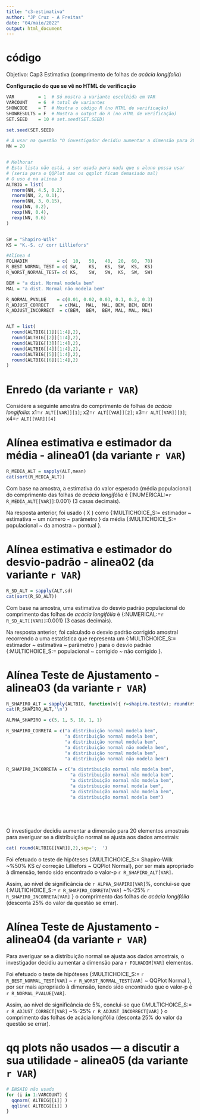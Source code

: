 ```yaml
---
title: "c3-estimativa"
author: "JP Cruz - A Freitas"
date: "04/maio/2022"
output: html_document
---
```


# código



Objetivo: Cap3 Estimativa (comprimento de folhas de *acácia longifolia*)


**Configuração do que se vê no HTML de verificação**


```r
VAR         = 1  # Só mostra a variante escolhida em VAR
VARCOUNT    = 6  # total de variantes
SHOWCODE    = T  # Mostra o código R (no HTML de verificação)
SHOWRESULTS = F  # Mostra o output do R (no HTML de verificação)
SET.SEED    = 10 # set.seed(SET.SEED)
```



```r
set.seed(SET.SEED)

# A usar na questão "O investigador decidiu aumentar a dimensão para 20 elementos"
NN = 20 


# Melhorar
# Esta lista não está, a ser usada para nada que o aluno possa usar
# (seria para o QQPlot mas os qqplot ficam demasiado mal)
# O uso é na alínea 3
ALTBIG = list(
  rnorm(NN, 4.5, 0.2),
  rnorm(NN, 2, 0.1),
  rnorm(NN, 3, 0.15),
  rexp(NN, 0.2),
  rexp(NN, 0.4),
  rexp(NN, 0.6)
)


SW = "Shapiro-Wilk"
KS = "K.-S. c/ corr Lilliefors"

#Alínea 4
FOLHADIM           = c(  10,   50,   40,  20,  60,  70)
R_BEST_NORMAL_TEST = c( SW,    KS,   KS,  SW,  KS,  KS)
R_WORST_NORMAL_TEST= c( KS,    SW,   SW,  KS,  SW,  SW)

BEM = "a dist. Normal modela bem"
MAL = "a dist. Normal não modela bem"

R_NORMAL_PVALUE    = c(0.01, 0.02, 0.03, 0.1, 0.2, 0.3)
R_ADJUST_CORRECT    = c(MAL,  MAL,  MAL, BEM, BEM, BEM)
R_ADJUST_INCORRECT  = c(BEM,  BEM,  BEM, MAL, MAL, MAL)


ALT = list(
  round(ALTBIG[[1]][1:4],2),
  round(ALTBIG[[2]][1:4],2),
  round(ALTBIG[[3]][1:4],2),
  round(ALTBIG[[4]][1:4],2),
  round(ALTBIG[[5]][1:4],2),
  round(ALTBIG[[6]][1:4],2)
) 


```


# Enredo (da variante `r VAR`)


Considere a seguinte amostra do comprimento de folhas de *acácia longifolia*:
x1=`r ALT[[VAR]][1]`; x2=`r ALT[[VAR]][2]`; x3=`r ALT[[VAR]][3]`; x4=`r ALT[[VAR]][4]`



# Alínea estimativa e estimador da média - alinea01 (da variante `r VAR`)

```r
R_MEDIA_ALT = sapply(ALT,mean)
cat(sort(R_MEDIA_ALT))
```


Com base na amostra, a estimativa do valor esperado (média populacional) do comprimento das folhas de *acácia longifólia* é 
{:NUMERICAL:=`r R_MEDIA_ALT[[VAR]]`:0.001} (3 casas decimais).



Na resposta anterior, foi usado \( \bar X \) como 
{:MULTICHOICE_S:= estimador \~ estimativa \~ um número \~ parâmetro } 
da média 
{:MULTICHOICE_S:= populacional \~ da amostra \~ pontual }.



# Alínea estimativa e estimador do desvio-padrão - alinea02 (da variante `r VAR`)

```r
R_SD_ALT = sapply(ALT,sd)
cat(sort(R_SD_ALT))
```


Com base na amostra, uma estimativa do desvio padrão populacional do comprimento das folhas de *acácia longifólia* é {:NUMERICAL:=`r R_SD_ALT[[VAR]]`:0.001} (3 casas decimais).


Na resposta anterior, foi calculado o desvio padrão corrigido amostral recorrendo a uma estatística que representa um 
{:MULTICHOICE_S:= estimador \~ estimativa \~ parâmetro } 
para o desvio padrão 
{:MULTICHOICE_S:= populacional \~ corrigido \~ não corrigido }.


# Alínea Teste de Ajustamento - alinea03  (da variante `r VAR`)

```r
R_SHAPIRO_ALT = sapply(ALTBIG, function(v){ r=shapiro.test(v); round(r$p.value,3) })
cat(R_SHAPIRO_ALT,'\n')

ALPHA_SHAPIRO = c(5, 1, 5, 10, 1, 1)

R_SHAPIRO_CORRETA = c("a distribuição normal modela bem",
                      "a distribuição normal modela bem",
                      "a distribuição normal modela bem",
                      "a distribuição normal não modela bem",
                      "a distribuição normal modela bem",
                      "a distribuição normal não modela bem")

R_SHAPIRO_INCORRETA = c("a distribuição normal não modela bem",
                        "a distribuição normal não modela bem",
                        "a distribuição normal não modela bem",
                        "a distribuição normal modela bem",
                        "a distribuição normal não modela bem",
                        "a distribuição normal modela bem")
                        
                        
                        
  
```



O investigador decidiu aumentar a dimensão para 20 elementos amostrais para averiguar 
se a distribuição normal se ajusta aos dados amostrais:

```r
cat( round(ALTBIG[[VAR]],2),sep=';  ')
```


Foi efetuado o teste de hipóteses {:MULTICHOICE_S:= Shapiro-Wilk \~%50% KS c/ correção Lilliefors \~ QQPlot Normal}, por ser mais apropriado à dimensão, tendo sido encontrado o valor-p `r R_SHAPIRO_ALT[VAR]`. 


Assim, ao nível de significância de `r ALPHA_SHAPIRO[VAR]`%, conclui-se que
{:MULTICHOICE_S:= `r R_SHAPIRO_CORRETA[VAR]` \~%-25% `r R_SHAPIRO_INCORRETA[VAR]` }
o comprimento das folhas de *acácia longifólia*  (desconta 25% do valor da questão se errar).


# Alínea Teste de Ajustamento - alinea04 (da variante `r VAR`)



Para averiguar se a distribuição normal se ajusta aos dados amostrais, o investigador decidiu aumentar a dimensão para `r FOLHADIM[VAR]` elementos. 

Foi efetuado o teste de hipóteses {:MULTICHOICE_S:= `r R_BEST_NORMAL_TEST[VAR]` \~ `r R_WORST_NORMAL_TEST[VAR]` \~ QQPlot Normal }, por ser mais apropriado à dimensão, tendo sido encontrado que o valor-p é `r R_NORMAL_PVALUE[VAR]`. 


Assim, ao nível de significância de 5%, conclui-se que
{:MULTICHOICE_S:= `r R_ADJUST_CORRECT[VAR]` \~%-25% `r R_ADJUST_INCORRECT[VAR]` }
o comprimento das folhas de acácia longifólia  (desconta 25% do valor da questão se errar).


# qq plots não usados --- a discutir a sua utilidade - alinea05 (da variante `r VAR`)


```r
# ENSAIO não usado 
for (i in 1:VARCOUNT) {
  qqnorm( ALTBIG[[i]] )
  qqline( ALTBIG[[i]] )
}  
```




